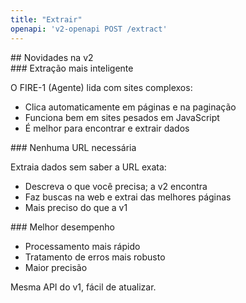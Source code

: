 ```yaml
---
title: "Extrair"
openapi: 'v2-openapi POST /extract'
---
```


<div id="whats-new-in-v2">
  ## Novidades na v2
</div>

<div id="smarter-extraction">
  ### Extração mais inteligente
</div>

O FIRE-1 (Agente) lida com sites complexos:

- Clica automaticamente em páginas e na paginação
- Funciona bem em sites pesados em JavaScript
- É melhor para encontrar e extrair dados

<div id="no-url-required">
  ### Nenhuma URL necessária
</div>

Extraia dados sem saber a URL exata:

- Descreva o que você precisa; a v2 encontra
- Faz buscas na web e extrai das melhores páginas
- Mais preciso do que a v1

<div id="better-performance">
  ### Melhor desempenho
</div>

- Processamento mais rápido
- Tratamento de erros mais robusto
- Maior precisão

Mesma API do v1, fácil de atualizar.
